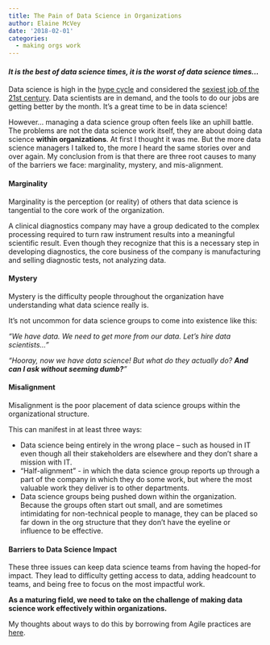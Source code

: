 ```yaml
---
title: The Pain of Data Science in Organizations
author: Elaine McVey
date: '2018-02-01'
categories:
  - making orgs work
---
```


#### _It is the best of data science times, it is the worst of data science times..._

Data science is high in the [hype cycle](https://www.gartner.com/doc/3772081/hype-cycle-data-science-machine) and considered the [sexiest job of the 21st century](https://hbr.org/2012/10/data-scientist-the-sexiest-job-of-the-21st-century).  Data scientists are in demand, and the tools to do our jobs are getting better by the month.  It's a great time to be in data science!

However... managing a data science group often feels like an uphill battle.  The problems are not the data science work itself, they are about doing data science **within organizations**.  At first I thought it was me.  But the more data science managers I talked to, the more I heard the same stories over and over again.  My conclusion from is that there are three root causes to many of the barriers we face: marginality, mystery, and mis-alignment.

#### Marginality

Marginality is the perception (or reality) of others that data science is tangential to the core work of the organization.  

A clinical diagnostics company may have a group dedicated to the complex processing required to turn raw instrument results into a meaningful scientific result.  Even though they recognize that this is a necessary step in developing diagnostics, the core business of the company is manufacturing and selling diagnostic tests, not analyzing data.  


#### Mystery

Mystery is the difficulty people throughout the organization have understanding what data science really is.

It's not uncommon for data science groups to come into existence like this:

_"We have data.  We need to get more from our data.  Let's hire data scientists..."_

_"Hooray, now we have data science!  But what do they actually do?  **And can I ask without seeming dumb?**"_


#### Misalignment

Misalignment is the poor placement of data science groups within the organizational structure.

This can manifest in at least three ways:

* Data science being entirely in the wrong place -- such as housed in IT even though all their stakeholders are elsewhere and they don't share a mission with IT.  
* "Half-alignment" - in which the data science group reports up through a part of the company in which they do some work, but where the most valuable work they deliver is to other departments.  
* Data science groups being pushed down within the organization.  Because the groups often start out small, and are sometimes intimidating for non-technical people to manage, they can be placed so far down in the org structure that they don't have the eyeline or influence to be effective.


#### Barriers to Data Science Impact

These three issues can keep data science teams from having the hoped-for impact.  They lead to difficulty getting access to data, adding headcount to teams, and being free to focus on the most impactful work.

**As a maturing field, we need to take on the challenge of making data science work effectively within organizations.**

My thoughts about ways to do this by borrowing from Agile practices are [here](../pages/agile-for-ds.qmd).